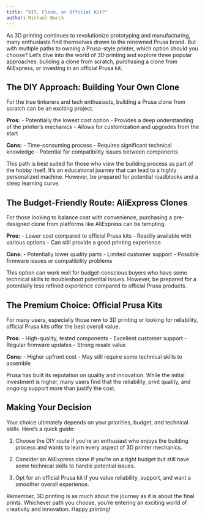 ```yaml
---
title: "DIY, Clone, or Official Kit?"
author: Michael Borck
---
```



As 3D printing continues to revolutionize prototyping and manufacturing, many enthusiasts find themselves drawn to the renowned Prusa brand. But with multiple paths to owning a Prusa-style printer, which option should you choose? Let's dive into the world of 3D printing and explore three popular approaches: building a clone from scratch, purchasing a clone from AliExpress, or investing in an official Prusa kit.

## The DIY Approach: Building Your Own Clone

For the true tinkerers and tech enthusiasts, building a Prusa clone from scratch can be an exciting project.

**Pros:**
- Potentially the lowest cost option
- Provides a deep understanding of the printer's mechanics
- Allows for customization and upgrades from the start

**Cons:**
- Time-consuming process
- Requires significant technical knowledge
- Potential for compatibility issues between components

This path is best suited for those who view the building process as part of the hobby itself. It's an educational journey that can lead to a highly personalized machine. However, be prepared for potential roadblocks and a steep learning curve.

## The Budget-Friendly Route: AliExpress Clones

For those looking to balance cost with convenience, purchasing a pre-designed clone from platforms like AliExpress can be tempting.

**Pros:**
- Lower cost compared to official Prusa kits
- Readily available with various options
- Can still provide a good printing experience

**Cons:**
- Potentially lower quality parts
- Limited customer support
- Possible firmware issues or compatibility problems

This option can work well for budget-conscious buyers who have some technical skills to troubleshoot potential issues. However, be prepared for a potentially less refined experience compared to official Prusa products.

## The Premium Choice: Official Prusa Kits

For many users, especially those new to 3D printing or looking for reliability, official Prusa kits offer the best overall value.

**Pros:**
- High-quality, tested components
- Excellent customer support
- Regular firmware updates
- Strong resale value

**Cons:**
- Higher upfront cost
- May still require some technical skills to assemble

Prusa has built its reputation on quality and innovation. While the initial investment is higher, many users find that the reliability, print quality, and ongoing support more than justify the cost.

## Making Your Decision

Your choice ultimately depends on your priorities, budget, and technical skills. Here's a quick guide:

1. Choose the DIY route if you're an enthusiast who enjoys the building process and wants to learn every aspect of 3D printer mechanics.

2. Consider an AliExpress clone if you're on a tight budget but still have some technical skills to handle potential issues.

3. Opt for an official Prusa kit if you value reliability, support, and want a smoother overall experience.

Remember, 3D printing is as much about the journey as it is about the final prints. Whichever path you choose, you're entering an exciting world of creativity and innovation. Happy printing!